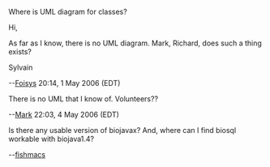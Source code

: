 Where is UML diagram for classes?


Hi,

As far as I know, there is no UML diagram. Mark, Richard, does such a thing exists?

Sylvain

--[[User:Foisys|Foisys]] 20:14, 1 May 2006 (EDT)

There is no UML that I know of. Volunteers??

--[[User:Mark|Mark]] 22:03, 4 May 2006 (EDT)

Is there any usable version of biojavax?
And, where can I find biosql workable with biojava1.4?

--[[User:fishmacs|fishmacs]]